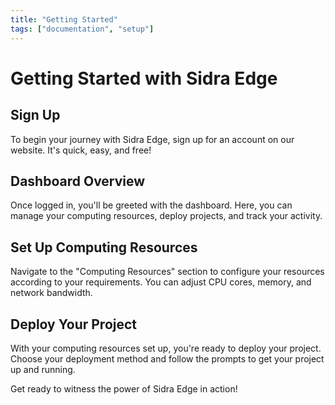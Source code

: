 ```yaml
---
title: "Getting Started"
tags: ["documentation", "setup"]
---
```


# Getting Started with Sidra Edge

## Sign Up

To begin your journey with Sidra Edge, sign up for an account on our website. It's quick, easy, and free!

## Dashboard Overview

Once logged in, you'll be greeted with the dashboard. Here, you can manage your computing resources, deploy projects, and track your activity.

## Set Up Computing Resources

Navigate to the "Computing Resources" section to configure your resources according to your requirements. You can adjust CPU cores, memory, and network bandwidth.

## Deploy Your Project

With your computing resources set up, you're ready to deploy your project. Choose your deployment method and follow the prompts to get your project up and running.

Get ready to witness the power of Sidra Edge in action!
